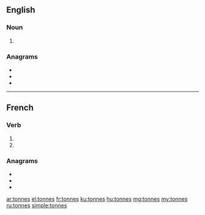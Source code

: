 {{also|tonnés}}
==English==

===Noun===
{{head|en|noun plural form}}

# {{plural of|tonne|lang=en}}

===Anagrams===
* {{l|en|nonets}}
* {{l|en|sonnet}}
* {{l|en|tenons}}

----

==French==

===Verb===
{{fr-verb-form}}

# {{inflection of|tonner||2|s|pres|indc|lang=fr}}
# {{inflection of|tonner||2|s|pres|subj|lang=fr}}

===Anagrams===
* {{l|fr|entons}}
* {{l|fr|sonnet}}
* {{l|fr|tenons}}

[[ar:tonnes]]
[[el:tonnes]]
[[fr:tonnes]]
[[ku:tonnes]]
[[hu:tonnes]]
[[mg:tonnes]]
[[my:tonnes]]
[[ru:tonnes]]
[[simple:tonnes]]